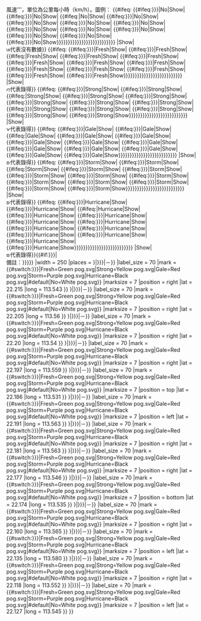 {{Location map+
|Macau
|float      = right
|caption    = [[地球物理暨氣象局|澳門氣象局]]氣象站錄得最高'''{{#switch:{{{1|}}}|hour=每小時平均|10mins=10分鐘平均|1mins=1分鐘平均|gust=陣風|#default={{{1|10分鐘平均}}}}}風速'''，單位為公里每小時（km/h）。圖例：<!--
-->{{#ifeq:
{{#ifeq:{{MOTY Wind/wind|{{{紀念孫中山市政公園|{{{纪念孙中山市政公园|0}}}}}}}}|No|Show|
{{#ifeq:{{MOTY Wind/wind|{{{污水處理廠|{{{污水处理厂|0}}}}}}}}|No|Show|
{{#ifeq:{{MOTY Wind/wind|{{{大炮台山|0}}}}}|No|Show|
{{#ifeq:{{MOTY Wind/wind|{{{外港碼頭|{{{外港码头|0}}}}}}}}|No|Show|
{{#ifeq:{{MOTY Wind/wind|{{{海事博物館|{{{海事博物馆|0}}}}}}}}|No|Show|
{{#ifeq:{{MOTY Wind/wind|{{{友誼大橋南峰|{{{友谊大桥南峰|0}}}}}}}}|No|Show|
{{#ifeq:{{MOTY Wind/wind|{{{嘉樂庇總督大橋|{{{嘉乐庇总督大桥|0}}}}}}}}|No|Show|
{{#ifeq:{{MOTY Wind/wind|{{{西灣大橋|{{{西湾大桥|0}}}}}}}}|No|Show|
{{#ifeq:{{MOTY Wind/wind|{{{大潭山|{{{大潭山(觀察坪)|0}}}}}}}}|No|Show|
{{#ifeq:{{MOTY Wind/wind|{{{九澳|{{{九澳(自動氣候站)|0}}}}}}}}|No|Show|
{{#ifeq:{{MOTY Wind/wind|{{{路環分站|{{{路环分站|0}}}}}}}}|No|Show|
{{#ifeq:{{MOTY Wind/wind|{{{澳門大學|{{{澳门大学|0}}}}}}}}|No|Show|
{{#ifeq:{{MOTY Wind/wind|{{{友誼大橋北峰|{{{友谊大桥北峰|0}}}}}}}}|No|Show}}}}}}}}}}}}}}}}}}}}}}}}}}
|Show|<br/>[[File:White pog.svg|10px]]代表沒有數據}}<!--
-->{{#ifeq:
{{#ifeq:{{MOTY Wind/wind|{{{紀念孫中山市政公園|{{{纪念孙中山市政公园}}}}}}}}|Fresh|Show|
{{#ifeq:{{MOTY Wind/wind|{{{污水處理廠|{{{污水处理厂}}}}}}}}|Fresh|Show|
{{#ifeq:{{MOTY Wind/wind|{{{大炮台山}}}}}|Fresh|Show|
{{#ifeq:{{MOTY Wind/wind|{{{外港碼頭|{{{外港码头}}}}}}}}|Fresh|Show|
{{#ifeq:{{MOTY Wind/wind|{{{海事博物館|{{{海事博物馆}}}}}}}}|Fresh|Show|
{{#ifeq:{{MOTY Wind/wind|{{{友誼大橋南峰|{{{友谊大桥南峰}}}}}}}}|Fresh|Show|
{{#ifeq:{{MOTY Wind/wind|{{{嘉樂庇總督大橋|{{{嘉乐庇总督大桥}}}}}}}}|Fresh|Show|
{{#ifeq:{{MOTY Wind/wind|{{{西灣大橋|{{{西湾大桥}}}}}}}}|Fresh|Show|
{{#ifeq:{{MOTY Wind/wind|{{{大潭山|{{{大潭山(觀察坪)}}}}}}}}|Fresh|Show|
{{#ifeq:{{MOTY Wind/wind|{{{九澳|{{{九澳(自動氣候站)}}}}}}}}|Fresh|Show|
{{#ifeq:{{MOTY Wind/wind|{{{路環分站|{{{路环分站}}}}}}}}|Fresh|Show|
{{#ifeq:{{MOTY Wind/wind|{{{澳門大學|{{{澳门大学}}}}}}}}|Fresh|Show|
{{#ifeq:{{MOTY Wind/wind|{{{友誼大橋北峰|{{{友谊大桥北峰}}}}}}}}|Fresh|Show}}}}}}}}}}}}}}}}}}}}}}}}}}
|Show|<br/>[[File:Green pog.svg|10px]]代表錄得{{abbr|清勁以下風力|風速每小時38公里或以下，蒲福氏風級5級或以下}}}}<!--
-->{{#ifeq:
{{#ifeq:{{MOTY Wind/wind|{{{紀念孫中山市政公園|{{{纪念孙中山市政公园}}}}}}}}|Strong|Show|
{{#ifeq:{{MOTY Wind/wind|{{{污水處理廠|{{{污水处理厂}}}}}}}}|Strong|Show|
{{#ifeq:{{MOTY Wind/wind|{{{大炮台山}}}}}|Strong|Show|
{{#ifeq:{{MOTY Wind/wind|{{{外港碼頭|{{{外港码头}}}}}}}}|Strong|Show|
{{#ifeq:{{MOTY Wind/wind|{{{海事博物館|{{{海事博物馆}}}}}}}}|Strong|Show|
{{#ifeq:{{MOTY Wind/wind|{{{友誼大橋南峰|{{{友谊大桥南峰}}}}}}}}|Strong|Show|
{{#ifeq:{{MOTY Wind/wind|{{{嘉樂庇總督大橋|{{{嘉乐庇总督大桥}}}}}}}}|Strong|Show|
{{#ifeq:{{MOTY Wind/wind|{{{西灣大橋|{{{西湾大桥}}}}}}}}|Strong|Show|
{{#ifeq:{{MOTY Wind/wind|{{{大潭山|{{{大潭山(觀察坪)}}}}}}}}|Strong|Show|
{{#ifeq:{{MOTY Wind/wind|{{{九澳|{{{九澳(自動氣候站)}}}}}}}}|Strong|Show|
{{#ifeq:{{MOTY Wind/wind|{{{路環分站|{{{路环分站}}}}}}}}|Strong|Show|
{{#ifeq:{{MOTY Wind/wind|{{{澳門大學|{{{澳门大学}}}}}}}}|Strong|Show|
{{#ifeq:{{MOTY Wind/wind|{{{友誼大橋北峰|{{{友谊大桥北峰}}}}}}}}|Strong|Show}}}}}}}}}}}}}}}}}}}}}}}}}}
|Show|<br/>[[File:Yellow pog.svg|10px]]代表錄得{{abbr|清勁至強勁風力|風速每小時39至61公里，蒲福氏風級6至7級}}}}<!--
-->{{#ifeq:
{{#ifeq:{{MOTY Wind/wind|{{{紀念孫中山市政公園|{{{纪念孙中山市政公园}}}}}}}}|Gale|Show|
{{#ifeq:{{MOTY Wind/wind|{{{污水處理廠|{{{污水处理厂}}}}}}}}|Gale|Show|
{{#ifeq:{{MOTY Wind/wind|{{{大炮台山}}}}}|Gale|Show|
{{#ifeq:{{MOTY Wind/wind|{{{外港碼頭|{{{外港码头}}}}}}}}|Gale|Show|
{{#ifeq:{{MOTY Wind/wind|{{{海事博物館|{{{海事博物馆}}}}}}}}|Gale|Show|
{{#ifeq:{{MOTY Wind/wind|{{{友誼大橋南峰|{{{友谊大桥南峰}}}}}}}}|Gale|Show|
{{#ifeq:{{MOTY Wind/wind|{{{嘉樂庇總督大橋|{{{嘉乐庇总督大桥}}}}}}}}|Gale|Show|
{{#ifeq:{{MOTY Wind/wind|{{{西灣大橋|{{{西湾大桥}}}}}}}}|Gale|Show|
{{#ifeq:{{MOTY Wind/wind|{{{大潭山|{{{大潭山(觀察坪)}}}}}}}}|Gale|Show|
{{#ifeq:{{MOTY Wind/wind|{{{九澳|{{{九澳(自動氣候站)}}}}}}}}|Gale|Show|
{{#ifeq:{{MOTY Wind/wind|{{{路環分站|{{{路环分站}}}}}}}}|Gale|Show|
{{#ifeq:{{MOTY Wind/wind|{{{澳門大學|{{{澳门大学}}}}}}}}|Gale|Show|
{{#ifeq:{{MOTY Wind/wind|{{{友誼大橋北峰|{{{友谊大桥北峰}}}}}}}}|Gale|Show}}}}}}}}}}}}}}}}}}}}}}}}}}
|Show|<br/>[[File:Red pog.svg|10px]]代表錄得{{abbr|疾勁至烈風風力|風速每小時62至88公里，蒲福氏風級8至9級}}}}<!--
-->{{#ifeq:
{{#ifeq:{{MOTY Wind/wind|{{{紀念孫中山市政公園|{{{纪念孙中山市政公园}}}}}}}}|Storm|Show|
{{#ifeq:{{MOTY Wind/wind|{{{污水處理廠|{{{污水处理厂}}}}}}}}|Storm|Show|
{{#ifeq:{{MOTY Wind/wind|{{{大炮台山}}}}}|Storm|Show|
{{#ifeq:{{MOTY Wind/wind|{{{外港碼頭|{{{外港码头}}}}}}}}|Storm|Show|
{{#ifeq:{{MOTY Wind/wind|{{{海事博物館|{{{海事博物馆}}}}}}}}|Storm|Show|
{{#ifeq:{{MOTY Wind/wind|{{{友誼大橋南峰|{{{友谊大桥南峰}}}}}}}}|Storm|Show|
{{#ifeq:{{MOTY Wind/wind|{{{嘉樂庇總督大橋|{{{嘉乐庇总督大桥}}}}}}}}|Storm|Show|
{{#ifeq:{{MOTY Wind/wind|{{{西灣大橋|{{{西湾大桥}}}}}}}}|Storm|Show|
{{#ifeq:{{MOTY Wind/wind|{{{大潭山|{{{大潭山(觀察坪)}}}}}}}}|Storm|Show|
{{#ifeq:{{MOTY Wind/wind|{{{九澳|{{{九澳(自動氣候站)}}}}}}}}|Storm|Show|
{{#ifeq:{{MOTY Wind/wind|{{{路環分站|{{{路环分站}}}}}}}}|Storm|Show|
{{#ifeq:{{MOTY Wind/wind|{{{澳門大學|{{{澳门大学}}}}}}}}|Storm|Show|
{{#ifeq:{{MOTY Wind/wind|{{{友誼大橋北峰|{{{友谊大桥北峰}}}}}}}}|Storm|Show}}}}}}}}}}}}}}}}}}}}}}}}}}
|Show|<br/>[[File:Purple pog.svg|10px]]代表錄得{{abbr|暴風至颶風風力|風速每小時89至117公里，蒲福氏風級10至11級}}}}<!--
-->{{#ifeq:
{{#ifeq:{{MOTY Wind/wind|{{{紀念孫中山市政公園|{{{纪念孙中山市政公园}}}}}}}}|Hurricane|Show|
{{#ifeq:{{MOTY Wind/wind|{{{污水處理廠|{{{污水处理厂}}}}}}}}|Hurricane|Show|
{{#ifeq:{{MOTY Wind/wind|{{{大炮台山}}}}}|Hurricane|Show|
{{#ifeq:{{MOTY Wind/wind|{{{外港碼頭|{{{外港码头}}}}}}}}|Hurricane|Show|
{{#ifeq:{{MOTY Wind/wind|{{{海事博物館|{{{海事博物馆}}}}}}}}|Hurricane|Show|
{{#ifeq:{{MOTY Wind/wind|{{{友誼大橋南峰|{{{友谊大桥南峰}}}}}}}}|Hurricane|Show|
{{#ifeq:{{MOTY Wind/wind|{{{嘉樂庇總督大橋|{{{嘉乐庇总督大桥}}}}}}}}|Hurricane|Show|
{{#ifeq:{{MOTY Wind/wind|{{{西灣大橋|{{{西湾大桥}}}}}}}}|Hurricane|Show|
{{#ifeq:{{MOTY Wind/wind|{{{大潭山|{{{大潭山(觀察坪)}}}}}}}}|Hurricane|Show|
{{#ifeq:{{MOTY Wind/wind|{{{九澳|{{{九澳(自動氣候站)}}}}}}}}|Hurricane|Show|
{{#ifeq:{{MOTY Wind/wind|{{{路環分站|{{{路环分站}}}}}}}}|Hurricane|Show|
{{#ifeq:{{MOTY Wind/wind|{{{澳門大學|{{{澳门大学}}}}}}}}|Hurricane|Show|
{{#ifeq:{{MOTY Wind/wind|{{{友誼大橋北峰|{{{友谊大桥北峰}}}}}}}}|Hurricane|Show}}}}}}}}}}}}}}}}}}}}}}}}}}
|Show|<br/>[[File:Black pog.svg|10px]]代表錄得{{abbr|颱風風力|風速每小時118公里或以上，蒲福氏風級12級}}}}{{#if:{{{Remark|{{{remark|}}}}}}|<br/>備註：{{{Remark|{{{remark|}}}}}}}}
|width      = 250
|places     =
{{Location map~
|Macau
|label      = '''紀念孫中山市政公園'''<br/>{{#if:{{{紀念孫中山市政公園|{{{纪念孙中山市政公园|}}}}}}|{{{紀念孫中山市政公園|{{{纪念孙中山市政公园|0}}}}}}|－}}
|label_size = 70
|mark       = {{#switch:{{MOTY Wind/wind|{{{紀念孫中山市政公園|{{{纪念孙中山市政公园|0}}}}}}}}|Fresh=Green pog.svg|Strong=Yellow pog.svg|Gale=Red pog.svg|Storm=Purple pog.svg|Hurricane=Black pog.svg|#default|No=White pog.svg}}
|marksize   = 7
|position   = right
|lat        = 22.215
|long       = 113.543
}}
{{Location map~
|Macau
|label      = '''污水處理廠'''<br/>{{#if:{{{污水處理廠|{{{污水处理厂|}}}}}}|{{{污水處理廠|{{{污水处理厂|0}}}}}}|－}}
|label_size = 70
|mark       = {{#switch:{{MOTY Wind/wind|{{{污水處理廠|{{{污水处理厂|0}}}}}}}}|Fresh=Green pog.svg|Strong=Yellow pog.svg|Gale=Red pog.svg|Storm=Purple pog.svg|Hurricane=Black pog.svg|#default|No=White pog.svg}}
|marksize   = 7
|position   = right
|lat        = 22.205
|long       = 113.56
}}
{{Location map~
|Macau
|label      = '''大炮台山'''<br/>{{#if:{{{大炮台山|{{{大炮台山|}}}}}}|{{{大炮台山|{{{大炮台山|0}}}}}}|－}}
|label_size = 70
|mark       = {{#switch:{{MOTY Wind/wind|{{{大炮台山|{{{大炮台山|0}}}}}}}}|Fresh=Green pog.svg|Strong=Yellow pog.svg|Gale=Red pog.svg|Storm=Purple pog.svg|Hurricane=Black pog.svg|#default|No=White pog.svg}}
|marksize   = 7
|position   = right
|lat        = 22.20
|long       = 113.54
}}
{{Location map~
|Macau
|label      = '''外港碼頭'''<br/>{{#if:{{{外港碼頭|{{{外港码头|}}}}}}|{{{外港碼頭|{{{外港码头|0}}}}}}|－}}
|label_size = 70
|mark       = {{#switch:{{MOTY Wind/wind|{{{外港碼頭|{{{外港码头|0}}}}}}}}|Fresh=Green pog.svg|Strong=Yellow pog.svg|Gale=Red pog.svg|Storm=Purple pog.svg|Hurricane=Black pog.svg|#default|No=White pog.svg}}
|marksize   = 7
|position   = right
|lat        = 22.197
|long       = 113.559
}}
{{Location map~
|Macau
|label      = '''海事博物館'''<br/>{{#if:{{{海事博物館|{{{海事博物馆|}}}}}}|{{{海事博物館|{{{海事博物馆|0}}}}}}|－}}
|label_size = 70
|mark       = {{#switch:{{MOTY Wind/wind|{{{海事博物館|{{{海事博物馆|0}}}}}}}}|Fresh=Green pog.svg|Strong=Yellow pog.svg|Gale=Red pog.svg|Storm=Purple pog.svg|Hurricane=Black pog.svg|#default|No=White pog.svg}}
|marksize   = 7
|position   = top
|lat        = 22.186
|long       = 113.531
}}
{{Location map~
|Macau
|label      = '''友誼大橋<br>北峰'''<br/>{{#if:{{{友誼大橋北峰|{{{友谊大桥北峰|}}}}}}|{{{友誼大橋北峰|{{{友谊大桥北峰|0}}}}}}|－}}
|label_size = 70
|mark       = {{#switch:{{MOTY Wind/wind|{{{友誼大橋北峰|{{{友谊大桥北峰|0}}}}}}}}|Fresh=Green pog.svg|Strong=Yellow pog.svg|Gale=Red pog.svg|Storm=Purple pog.svg|Hurricane=Black pog.svg|#default|No=White pog.svg}}
|marksize   = 7
|position   = left
|lat        = 22.191
|long       = 113.563
}}
{{Location map~
|Macau
|label      = '''友誼大橋<br>南峰'''<br/>{{#if:{{{友誼大橋南峰|{{{友谊大桥南峰|}}}}}}|{{{友誼大橋南峰|{{{友谊大桥南峰|0}}}}}}|－}}
|label_size = 70
|mark       = {{#switch:{{MOTY Wind/wind|{{{友誼大橋南峰|{{{友谊大桥南峰|0}}}}}}}}|Fresh=Green pog.svg|Strong=Yellow pog.svg|Gale=Red pog.svg|Storm=Purple pog.svg|Hurricane=Black pog.svg|#default|No=White pog.svg}}
|marksize   = 7
|position   = right
|lat        = 22.181
|long       = 113.563
}}
{{Location map~
|Macau
|label      = '''嘉樂庇<br>總督大橋'''<br/>{{#if:{{{嘉樂庇總督大橋|{{{嘉乐庇总督大桥|}}}}}}|{{{嘉樂庇總督大橋|{{{嘉乐庇总督大桥|0}}}}}}|－}}
|label_size = 70
|mark       = {{#switch:{{MOTY Wind/wind|{{{嘉樂庇總督大橋|{{{嘉乐庇总督大桥|0}}}}}}}}|Fresh=Green pog.svg|Strong=Yellow pog.svg|Gale=Red pog.svg|Storm=Purple pog.svg|Hurricane=Black pog.svg|#default|No=White pog.svg}}
|marksize   = 7
|position   = right
|lat        = 22.177
|long       = 113.546
}}
{{Location map~
|Macau
|label      = '''西灣大橋'''<br/>{{#if:{{{西灣大橋|{{{西湾大桥|}}}}}}|{{{西灣大橋|{{{西湾大桥|0}}}}}}|－}}
|label_size = 70
|mark       = {{#switch:{{MOTY Wind/wind|{{{西灣大橋|{{{西湾大桥|0}}}}}}}}|Fresh=Green pog.svg|Strong=Yellow pog.svg|Gale=Red pog.svg|Storm=Purple pog.svg|Hurricane=Black pog.svg|#default|No=White pog.svg}}
|marksize   = 7
|position   = bottom
|lat        = 22.174
|long       = 113.535
}}
{{Location map~
|Macau
|label      = '''大潭山'''<br/>{{#if:{{{大潭山|{{{大潭山(觀察坪)|}}}}}}|{{{大潭山|{{{大潭山(觀察坪)|0}}}}}}|－}}
|label_size = 70
|mark       = {{#switch:{{MOTY Wind/wind|{{{大潭山|{{{大潭山(觀察坪)|0}}}}}}}}|Fresh=Green pog.svg|Strong=Yellow pog.svg|Gale=Red pog.svg|Storm=Purple pog.svg|Hurricane=Black pog.svg|#default|No=White pog.svg}}
|marksize   = 7
|position   = right
|lat        = 22.160
|long       = 113.565
}}
{{Location map~
|Macau
|label      = '''九澳'''<br/>{{#if:{{{九澳|{{{九澳(自動氣候站)|}}}}}}|{{{九澳|{{{九澳(自動氣候站)|0}}}}}}|－}}
|label_size = 70
|mark       = {{#switch:{{MOTY Wind/wind|{{{九澳|{{{九澳(自動氣候站)|0}}}}}}}}|Fresh=Green pog.svg|Strong=Yellow pog.svg|Gale=Red pog.svg|Storm=Purple pog.svg|Hurricane=Black pog.svg|#default|No=White pog.svg}}
|marksize   = 7
|position   = left
|lat        = 22.135
|long       = 113.580
}}
{{Location map~
|Macau
|label      = '''路環分站'''<br/>{{#if:{{{路環分站|{{{路环分站|}}}}}}|{{{路環分站|{{{路环分站|0}}}}}}|－}}
|label_size = 70
|mark       = {{#switch:{{MOTY Wind/wind|{{{路環分站|{{{路环分站|0}}}}}}}}|Fresh=Green pog.svg|Strong=Yellow pog.svg|Gale=Red pog.svg|Storm=Purple pog.svg|Hurricane=Black pog.svg|#default|No=White pog.svg}}
|marksize   = 7
|position   = right
|lat        = 22.118
|long       = 113.552
}}
{{Location map~
|Macau
|label      = '''澳門大學'''<br/>{{#if:{{{澳門大學|{{{澳门大学|}}}}}}|{{{澳門大學|{{{澳门大学|0}}}}}}|－}}
|label_size = 70
|mark       = {{#switch:{{MOTY Wind/wind|{{{澳門大學|{{{澳门大学|0}}}}}}}}|Fresh=Green pog.svg|Strong=Yellow pog.svg|Gale=Red pog.svg|Storm=Purple pog.svg|Hurricane=Black pog.svg|#default|No=White pog.svg}}
|marksize   = 7
|position   = left
|lat        = 22.127
|long       = 113.545
}}
}}<noinclude>{{Documentation}}</noinclude>